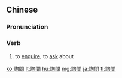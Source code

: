 {{also|询问}}
==Chinese==
{{zh-forms|s=询问}}

===Pronunciation===
{{zh-pron
|m=xúnwèn
|c=seon1 man6
|mn=qz,tw,xm,zz:sûn-būn/qz:sûn-mn̄g
|cat=v
}}

===Verb===
{{zh-verb}}
# to [[enquire]], to [[ask]] about

[[ko:詢問]]
[[lt:詢問]]
[[hu:詢問]]
[[mg:詢問]]
[[ja:詢問]]
[[tl:詢問]]